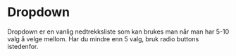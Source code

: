 
<Meta of={DropdownStories} />

# Dropdown

Dropdown er en vanlig nedtrekksliste som kan brukes man når man har 5-10 valg å velge mellom. Har du mindre enn 5 valg, bruk radio buttons istedenfor.

<Canvas of={DropdownStories.Standard} />
<Controls of={DropdownStories.Standard} />
